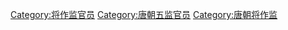 [[Category:将作监官员|Category:将作监官员]]
[[Category:唐朝五监官员|Category:唐朝五监官员]]
[[Category:唐朝将作监|Category:唐朝将作监]]